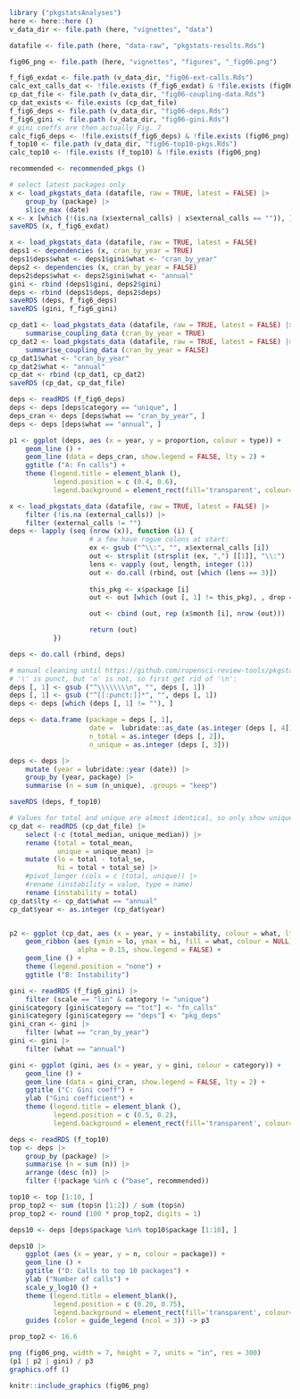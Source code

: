 
```r
library ("pkgstatsAnalyses")
here <- here::here ()
v_data_dir <- file.path (here, "vignettes", "data")

datafile <- file.path (here, "data-raw", "pkgstats-results.Rds")

fig06_png <- file.path (here, "vignettes", "figures", "_fig06.png")

f_fig6_exdat <- file.path (v_data_dir, "fig06-ext-calls.Rds")
calc_ext_calls_dat <- !file.exists (f_fig6_exdat) & !file.exists (fig06_png)
cp_dat_file <- file.path (v_data_dir, "fig06-coupling-data.Rds")
cp_dat_exists <- file.exists (cp_dat_file)
f_fig6_deps <- file.path (v_data_dir, "fig06-deps.Rds")
f_fig6_gini <- file.path (v_data_dir, "fig06-gini.Rds")
# gini coeffs are then actually Fig. 7
calc_fig6_deps <- !file.exists(f_fig6_deps) & !file.exists (fig06_png)
f_top10 <- file.path (v_data_dir, "fig06-top10-pkgs.Rds")
calc_top10 <- !file.exists (f_top10) & !file.exists (fig06_png)
```
```r
recommended <- recommended_pkgs ()
```

```r
# select latest packages only
x <- load_pkgstats_data (datafile, raw = TRUE, latest = FALSE) |>
    group_by (package) |>
    slice_max (date)
x <- x [which (!(is.na (x$external_calls) | x$external_calls == "")), ]
saveRDS (x, f_fig6_exdat)
```


```r
x <- load_pkgstats_data (datafile, raw = TRUE, latest = FALSE)
deps1 <- dependencies (x, cran_by_year = TRUE)
deps1$deps$what <- deps1$gini$what <- "cran_by_year"
deps2 <- dependencies (x, cran_by_year = FALSE)
deps2$deps$what <- deps2$gini$what <- "annual"
gini <- rbind (deps1$gini, deps2$gini)
deps <- rbind (deps1$deps, deps2$deps)
saveRDS (deps, f_fig6_deps)
saveRDS (gini, f_fig6_gini)
```

```r
cp_dat1 <- load_pkgstats_data (datafile, raw = TRUE, latest = FALSE) |>
    summarise_coupling_data (cran_by_year = TRUE)
cp_dat2 <- load_pkgstats_data (datafile, raw = TRUE, latest = FALSE) |>
    summarise_coupling_data (cran_by_year = FALSE)
cp_dat1$what <- "cran_by_year"
cp_dat2$what <- "annual"
cp_dat <- rbind (cp_dat1, cp_dat2)
saveRDS (cp_dat, cp_dat_file)
```



```r
deps <- readRDS (f_fig6_deps)
deps <- deps [deps$category == "unique", ]
deps_cran <- deps [deps$what == "cran_by_year", ]
deps <- deps [deps$what == "annual", ]

p1 <- ggplot (deps, aes (x = year, y = proportion, colour = type)) +
    geom_line () +
    geom_line (data = deps_cran, show.legend = FALSE, lty = 2) +
    ggtitle ("A: Fn calls") +
    theme (legend.title = element_blank (),
           legend.position = c (0.4, 0.6),
           legend.background = element_rect(fill='transparent', colour='transparent'))
```


```r
x <- load_pkgstats_data (datafile, raw = TRUE, latest = FALSE) |>
    filter (!is.na (external_calls)) |>
    filter (external_calls != "")
deps <- lapply (seq (nrow (x)), function (i) {
                    # a few have rogue colons at start:
                    ex <- gsub ("^\\:", "", x$external_calls [i])
                    out <- strsplit (strsplit (ex, ",") [[1]], "\\:")
                    lens <- vapply (out, length, integer (1))
                    out <- do.call (rbind, out [which (lens == 3)])
                    
                    this_pkg <- x$package [i]
                    out <- out [which (out [, 1] != this_pkg), , drop = FALSE]

                    out <- cbind (out, rep (x$month [i], nrow (out)))

                    return (out)
           })

deps <- do.call (rbind, deps)

# manual cleaning until https://github.com/ropensci-review-tools/pkgstats/issues/33
# '\' is punct, but 'n' is not, so first get rid of '\n':
deps [, 1] <- gsub ("^\\\\\\\\n", "", deps [, 1])
deps [, 1] <- gsub ("^[[:punct:]]*", "", deps [, 1])
deps <- deps [which (deps [, 1] != ""), ]

deps <- data.frame (package = deps [, 1],
                    date =  lubridate::as_date (as.integer (deps [, 4])),
                    n_total = as.integer (deps [, 2]),
                    n_unique = as.integer (deps [, 3]))

deps <- deps |>
    mutate (year = lubridate::year (date)) |>
    group_by (year, package) |>
    summarise (n = sum (n_unique), .groups = "keep")

saveRDS (deps, f_top10)
```

```r
# Values for total and unique are almost identical, so only show unique
cp_dat <- readRDS (cp_dat_file) |>
    select (-c (total_median, unique_median)) |>
    rename (total = total_mean,
            unique = unique_mean) |>
    mutate (lo = total - total_se,
            hi = total + total_se) |>
    #pivot_longer (cols = c (total, unique)) |>
    #rename (instability = value, type = name)
    rename (instability = total)
cp_dat$lty <- cp_dat$what == "annual"
cp_dat$year <- as.integer (cp_dat$year)


p2 <- ggplot (cp_dat, aes (x = year, y = instability, colour = what, lty = lty)) +
    geom_ribbon (aes (ymin = lo, ymax = hi, fill = what, colour = NULL),
                 alpha = 0.15, show.legend = FALSE) +
    geom_line () +
    theme (legend.position = "none") +
    ggtitle ("B: Instability")
```

```r
gini <- readRDS (f_fig6_gini) |>
    filter (scale == "lin" & category != "unique")
gini$category [gini$category == "tot"] <- "fn_calls"
gini$category [gini$category == "deps"] <- "pkg_deps"
gini_cran <- gini |>
    filter (what == "cran_by_year")
gini <- gini |>
    filter (what == "annual")

gini <- ggplot (gini, aes (x = year, y = gini, colour = category)) +
    geom_line () +
    geom_line (data = gini_cran, show.legend = FALSE, lty = 2) +
    ggtitle ("C: Gini coeff") +
    ylab ("Gini coefficient") +
    theme (legend.title = element_blank (),
           legend.position = c (0.5, 0.2),
           legend.background = element_rect(fill='transparent', colour='transparent'))
```


```r
deps <- readRDS (f_top10)
top <- deps |>
    group_by (package) |>
    summarise (n = sum (n)) |>
    arrange (desc (n)) |>
    filter (!package %in% c ("base", recommended))

top10 <- top [1:10, ]
prop_top2 <- sum (top$n [1:2]) / sum (top$n)
prop_top2 <- round (100 * prop_top2, digits = 1)

deps10 <- deps [deps$package %in% top10$package [1:10], ]

deps10 |>
    ggplot (aes (x = year, y = n, colour = package)) +
    geom_line () +
    ggtitle ("D: Calls to top 10 packages") +
    ylab ("Number of calls") +
    scale_y_log10 () +
    theme (legend.title = element_blank(),
           legend.position = c (0.20, 0.75),
           legend.background = element_rect(fill='transparent', colour='transparent')) +
    guides (color = guide_legend (ncol = 3)) -> p3
```
```r
prop_top2 <- 16.6
```


```r
png (fig06_png, width = 7, height = 7, units = "in", res = 300)
(p1 | p2 | gini) / p3
graphics.off ()
```

```r
knitr::include_graphics (fig06_png)
```
